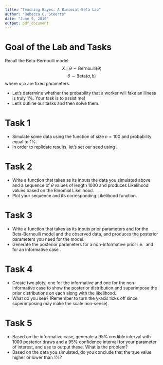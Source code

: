 ```yaml
---
title: "Teaching Bayes: A Binomial-Beta Lab"
author: "Rebecca C. Steorts"
date: "June 9, 2016"
output: pdf_document
---
```


# Goal of the Lab and Tasks

Recall the Beta-Bernoulli model:
$$X\mid \theta \sim \text{Bernoulli}(\theta) $$
$$\theta \sim \text{Beta}(a,b)$$
where $a,b$ are fixed parameters. 


-  Let's determine whether the probability that a worker will fake an illness is truly 1\%. Your task is to assist me!
- Let's outline our tasks and then solve them.


# Task 1 
- Simulate some data using the \textsf{rbinom} function of size $n = 100$ and probability equal to 1\%. 
- In order to replicate results, let's set our seed using \textsf{set.seed(123)}.

# Task 2
- Write a function that takes as its inputs the data you simulated above and a sequence of $\theta$ values of length 1000 and produces Likelihood values based on the Binomial Likelihood. 
- Plot your sequence and its corresponding Likelihood function.

# Task 3
- Write a function that takes as its inputs  prior parameters \textsf{a} and \textsf{b} for the Beta-Bernoulli model and the observed data, and produces the posterior parameters you need for the model. 
- Generate the posterior parameters for a non-informative prior i.e. \textsf{(a,b) = (1,1)} and for an informative case \textsf{(a,b) = (3,1)}.

# Task 4
- Create two plots, one for the informative and one for the non-informative case to show the posterior distribution and superimpose the prior distributions on each along with the likelihood. 
- What do you see? (Remember to turn the y-axis ticks off since superimposing may make the scale non-sense). 

# Task 5
- Based on the informative case, generate a 95\% credible interval with 1000 posterior draws and a 95\% confidence interval for your parameter of interest, and use \textsf{xtable} to output these. What is the problem?
- Based on the data you simulated, do you conclude that the true value higher or lower than 1\%?



